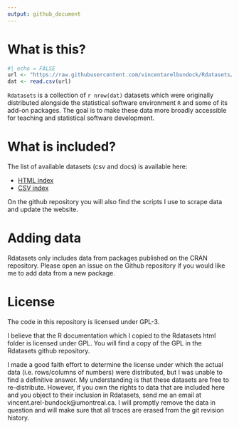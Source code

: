 ```yaml
---
output: github_document
---
```


# What is this?

```r
#| echo = FALSE
url <- "https://raw.githubusercontent.com/vincentarelbundock/Rdatasets/master/datasets.csv"
dat <- read.csv(url)
```

`Rdatasets` is a collection of `r nrow(dat)` datasets which were originally distributed alongside the statistical software environment `R` and some of its add-on packages. The goal is to make these data more broadly accessible for teaching and statistical software development. 

# What is included?

The list of available datasets (csv and docs) is available here: 

+ [HTML index](https://vincentarelbundock.github.io/Rdatasets/articles/data.html)
+ [CSV index](https://raw.githubusercontent.com/vincentarelbundock/Rdatasets/master/datasets.csv)

On the github repository you will also find the scripts I use to scrape data and update the website. 

# Adding data

Rdatasets only includes data from packages published on the CRAN repository. Please open an issue on the Github repository if you would like me to add data from a new package.

# License

The code in this repository is licensed under GPL-3.

I believe that the R documentation which I copied to the Rdatasets html folder is licensed under GPL. You will find a copy of the GPL in the Rdatasets github repository. 

I made a good faith effort to determine the license under which the actual data (i.e. rows/columns of numbers) were distributed, but I was unable to find a definitive answer. My understanding is that these datasets are free to re-distribute. However, if you own the rights to data that are included here and you object to their inclusion in Rdatasets, send me an email at vincent.arel-bundock@umontreal.ca. I will promptly remove the data in question and will make sure that all traces are erased from the git revision history.